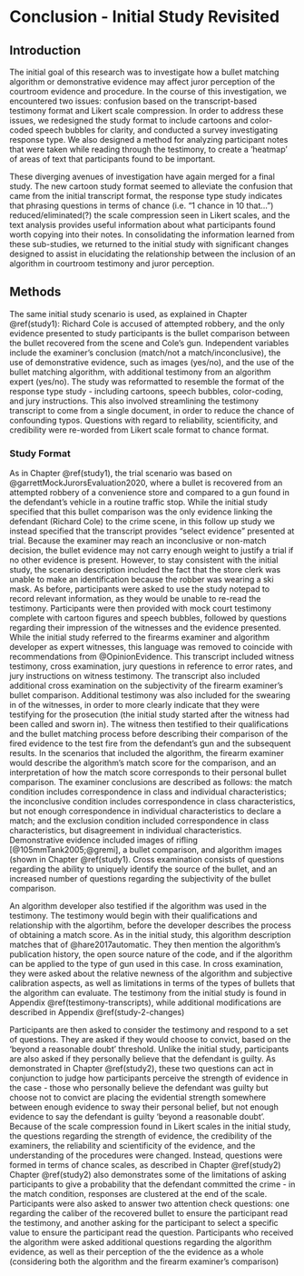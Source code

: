 # Conclusion - Initial Study Revisited {#finalstudy}

## Introduction

The initial goal of this research was to investigate how a bullet matching algorithm or demonstrative evidence may affect juror perception of the courtroom evidence and procedure.
In the course of this investigation, we encountered two issues: confusion based on the transcript-based testimony format and Likert scale compression.
In order to address these issues, we redesigned the study format to include cartoons and color-coded speech bubbles for clarity, and conducted a survey investigating response type.
We also designed a method for analyzing participant notes that were taken while reading through the testimony, to create a 'heatmap' of areas of text that participants found to be important.

These diverging avenues of investigation have again merged for a final study.
The new cartoon study format seemed to alleviate the confusion that came from the initial transcript format, the response type study indicates that phrasing questions in terms of chance (i.e. "1 chance in 10 that...") reduced/eliminated(?) the scale compression seen in Likert scales, and the text analysis provides useful information about what participants found worth copying into their notes.
In consolidating the information learned from these sub-studies, we returned to the initial study with significant changes designed to assist in elucidating the relationship between the inclusion of an algorithm in courtroom testimony and juror perception.

## Methods

The same initial study scenario is used, as explained in Chapter \@ref(study1): Richard Cole is accused of attempted robbery, and the only evidence presented to study participants is the bullet comparison between the bullet recovered from the scene and Cole's gun.
Independent variables include the examiner's conclusion (match/not a match/inconclusive), the use of demonstrative evidence, such as images (yes/no), and the use of the bullet matching algorithm, with additional testimony from an algorithm expert (yes/no).
The study was reformatted to resemble the format of the response type study - including cartoons, speech bubbles, color-coding, and jury instructions.
This also involved streamlining the testimony transcript to come from a single document, in order to reduce the chance of confounding typos.
Questions with regard to reliability, scientificity, and credibility were re-worded from Likert scale format to chance format.

### Study Format

As in Chapter \@ref(study1), the trial scenario was based on @garrettMockJurorsEvaluation2020, where a bullet is recovered from an attempted robbery of a convenience store and compared to a gun found in the defendant's vehicle in a routine traffic stop.
While the initial study specified that this bullet comparison was the only evidence linking the defendant (Richard Cole) to the crime scene, in this follow up study we instead specified that the transcript provides "select evidence" presented at trial.
Because the examiner may reach an inconclusive or non-match decision, the bullet evidence may not carry enough weight to justify a trial if no other evidence is present.
However, to stay consistent with the initial study, the scenario description included the fact that the store clerk was unable to make an identification because the robber was wearing a ski mask.
As before, participants were asked to use the study notepad to record relevant information, as they would be unable to re-read the testimony.
Participants were then provided with mock court testimony complete with cartoon figures and speech bubbles, followed by questions regarding their impression of the witnesses and the evidence presented.
While the initial study referred to the firearms examiner and algorithm developer as expert witnesses, this language was removed to coincide with recommendations from @OpinionEvidence.
This transcript included witness testimony, cross examination, jury questions in reference to error rates, and jury instructions on witness testimony.
The transcript also included additional cross examination on the subjectivity of the firearm examiner's bullet comparison.
Additional testimony was also included for the swearing in of the witnesses, in order to more clearly indicate that they were testifying for the prosecution (the initial study started after the witness had been called and sworn in).
The witness then testified to their qualifications and the bullet matching process before describing their comparison of the fired evidence to the test fire from the defendant's gun and the subsequent results.
In the scenarios that included the algorithm, the firearm examiner would describe the algorithm's match score for the comparison, and an interpretation of how the match score corresponds to their personal bullet comparison.
The examiner conclusions are described as follows: the match condition includes correspondence in class and individual characteristics; the inconclusive condition includes correspondence in class characteristics, but not enough correspondence in individual characteristics to declare a match; and the exclusion condition included correspondence in class characteristics, but disagreement in individual characteristics.
Demonstrative evidence included images of rifling [@105mmTank2005;@gremi], a bullet comparison, and algorithm images (shown in Chapter \@ref(study1). 
Cross examination consists of questions regarding the ability to uniquely identify the source of the bullet, and an increased number of questions regarding the subjectivity of the bullet comparison.

An algorithm developer also testified if the algorithm was used in the testimony.
The testimony would begin with their qualifications and relationship with the algortihm, before the developer describes the process of obtaining a match score.
As in the initial study, this algorithm description matches that of @hare2017automatic.
They then mention the algorithm's publication history, the open source nature of the code, and if the algorithm can be applied to the type of gun used in this case.
In cross examination, they were asked about the relative newness of the algorithm and subjective calibration aspects, as well as limitations in terms of the types of bullets that the algorithm can evaluate.
The testimony from the initial study is found in Appendix \@ref(testimony-transcripts), while additional modifications are described in Appendix \@ref(study-2-changes)

Participants are then asked to consider the testimony and respond to a set of questions.
They are asked if they would choose to convict, based on the 'beyond a reasonable doubt' threshold.
Unlike the initial study, participants are also asked if they personally believe that the defendant is guilty.
As demonstrated in Chapter \@ref(study2), these two questions can act in conjunction to judge how participants perceive the strength of evidence in the case - those who personally believe the defendant was guilty but choose not to convict are placing the evidential strength somewhere between enough evidence to sway their personal belief, but not enough evidence to say the defendant is guilty 'beyond a reasonable doubt'.
Because of the scale compression found in Likert scales in the initial study, the questions regarding the strength of evidence, the credibility of the examiners, the reliability and scientificity of the evidence, and the understanding of the procedures were changed.
Instead, questions were formed in terms of chance scales, as described in Chapter \@ref(study2) 
<!-- **[TO BE DEVELOPED]**. -->
Chapter \@ref(study2) also demonstrates some of the limitations of asking participants to give a probability that the defendant committed the crime - in the match condition, responses are clustered at the end of the scale. 
<!-- **[LOOK INTO A WAY TO CHANGE THE SCALING ON THE SLIDER?]** -->
Participants were also asked to answer two attention check questions: one regarding the caliber of the recovered bullet to ensure the participant read the testimony, and another asking for the participant to select a specific value to ensure the participant read the question.
Participants who received the algorithm were asked additional questions regarding the algorithm evidence, as well as their perception of the the evidence as a whole (considering both the algorithm and the firearm examiner's comparison)



<!-- ### Prolific -->

<!-- Participants were recruited using Prolific, an online survey-taking website.  -->
<!-- \authorcol{From the Prolific website, participants were directed to a link containing our survey, created using RShiny.} -->
<!-- We selected options to recruit a representative sample of individuals located in the United States, and asked that participants self-screen for jury eligibility before completing the survey.  -->
<!-- Jury eligibility was defined as US citizens over the age of majority in their state who had not been convicted of a felony, were not active law enforcement, military, emergency response, or a judge, and who did not have a disability that would prevent them from serving on a jury.  -->
<!-- They were also required to have normal or corrected to normal vision, due to the images used in the study.  -->
<!-- Participants were compensated with \$8.40 for completing the study, for an hourly compensation rate of about \$27.79 (median completion time of approximately 18 minutes).   -->
<!-- Individuals who did not include their Prolific identification number and an individual whose notes indicated that they had progressed far enough into the survey to get a separate scenario before restarting were excluded from analysis. -->

